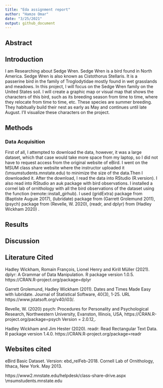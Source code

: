 ```yaml
---
title: "Eda assignment report"
author: "Hamze Omar"
date: "3/25/2021"
output: github_document
---
```



## Abstract 

## Introduction

I am Researching about Sedge Wren. Sedge Wren is a bird found in North America.
Sedge Wren is also known as Cistothorus Stellaris. It is a passerine bird in the
family of Troglodytidae mostly found in wet grasslands and meadows. 
In this project, I will focus on the Sedge Wren family on the United States soil.
I will create a graphic map or visual map that shows the characters of this bird,
such as its breeding season from time to time, where they relocate from time to time, etc.
These species are summer breeding. They habitually build their nest as early as May and continues until late August. I’ll visualize these characters on the project.


## Methods 

### Data Acquisition

First of all, I attempted to download the data, however, it was a large dataset,
which that case would take more space from my laptop, so I did not have to request
access from the original website of eBird. I went on the MSUM class share website
where the instructor uploaded it (\\msumstudents.mnstate.edu\classshare) to minimize the size of the data.Then I downloaded it. After the download, I  read the data into RStudio
(R.version). I also read into RStudio an auk package with bird observations.
I installed a cornel lab of ornithology with all the bird observations of the
dataset using the function (remote::install_girhub). I used (gridExtra) package from (Baptiste Auguie 2017), (lubridate) package from (Garrett Grolemund 2011), 
(psych) package from (Revelle, W. 2020), (readr, and dplyr) from (Hadley Wickham 2020)
.

## Results

## Discussion 

## Literature Cited

Hadley Wickham, Romain François, Lionel Henry and Kirill Müller (2021). dplyr: A
Grammar of Data Manipulation. R package version 1.0.5.
https://CRAN.R-project.org/package=dplyr
  
Garrett Grolemund, Hadley Wickham (2011). Dates and Times Made Easy with lubridate.
Journal of Statistical Software, 40(3), 1-25. URL https://www.jstatsoft.org/v40/i03/.
  
Revelle, W. (2020) psych: Procedures for Personality and Psychological Research,
  Northwestern University, Evanston, Illinois, USA,
  https://CRAN.R-project.org/package=psych Version = 2.0.12,.
  

Hadley Wickham and Jim Hester (2020). readr: Read Rectangular Text Data. R package
  version 1.4.0. https://CRAN.R-project.org/package=readr



## Websites cited

eBird Basic Dataset. Version: ebd_relFeb-2018. Cornell Lab of Ornithology, Ithaca, New York. May 2013.

https://www2.mnstate.edu/helpdesk/class-share-drive.aspx \\msumstudents.mnstate.edu\classshare
